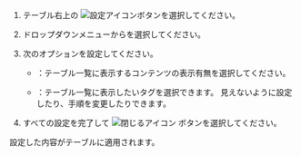 1. テーブル右上の ![設定アイコン](/img/ico-setting.svg)ボタンを選択してください。

2. ドロップダウンメニューから<Cmdname sid="table_content_setting" className="uitext" />を選択してください。

3. 次のオプションを設定してください。

   - <Cmdname sid="whether_display_content" className="uitext" />：テーブル一覧に表示するコンテンツの表示有無を選択してください。

   - <Cmdname sid="tag_management" className="uitext" />：テーブル一覧に表示したいタグを選択できます。 見えないように設定したり、手順を変更したりできます。

4. すべての設定を完了して ![閉じるアイコン](/img/ico-close.svg) ボタンを選択してください。

設定した内容がテーブルに適用されます。
